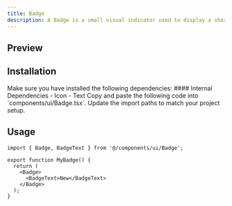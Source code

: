 ```yaml
---
title: Badge
description: A Badge is a small visual indicator used to display a short piece of information, such as a number, label, or status.
---
```



## Preview
<ComponentPreview name="Badge" />

## Installation

<Steps>

<Step>
Make sure you have installed the following dependencies:
#### Internal Dependencies
  - <Link href={'/docs/components/icon'}>Icon</Link>
  - <Link href={'/docs/components/text'}>Text</Link>
</Step>

<Step>
Copy and paste the following code into `components/ui/Badge.tsx`.
<DynamicCodeBlock lang="tsx" code={readComponentFile('Badge')} />
</Step>

<Step>
Update the import paths to match your project setup.
</Step>

</Steps>

## Usage

```tsx title="MyBadge.tsx"
import { Badge, BadgeText } from '@/components/ui/Badge';

export function MyBadge() {
  return (
    <Badge>
      <BadgeText>New</BadgeText>
    </Badge>
  );
}
```